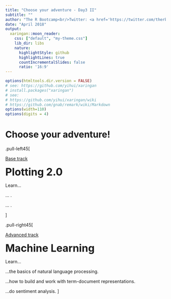 ```yaml
---
title: "Choose your adventure - Day3 II"
subtitle: ""
author: "The R Bootcamp<br/>Twitter: <a href='https://twitter.com/therbootcamp'>@therbootcamp</a>"
date: "April 2018"
output:
  xaringan::moon_reader:
    css: ["default", "my-theme.css"]
    lib_dir: libs
    nature:
      highlightStyle: github
      highlightLines: true
      countIncrementalSlides: false
      ratio: '16:9'
---
```




```r
options(htmltools.dir.version = FALSE)
# see: https://github.com/yihui/xaringan
# install.packages("xaringan")
# see: 
# https://github.com/yihui/xaringan/wiki
# https://github.com/gnab/remark/wiki/Markdown
options(width=110)
options(digits = 4)
```

# Choose your adventure!

.pull-left45[

<u>Base track</u><br>

<font size="6"><b>Plotting 2.0</b></font><br>


Learn... 

... .

... .  

]

.pull-right45[

<u>Advanced track</u><br>

<font size="6"><b>Machine Learning</b></font><br>

Learn... 

...the basics of natural language processing.

...how to build and work with term-document representations.  

...do sentiment analysis. 
]




